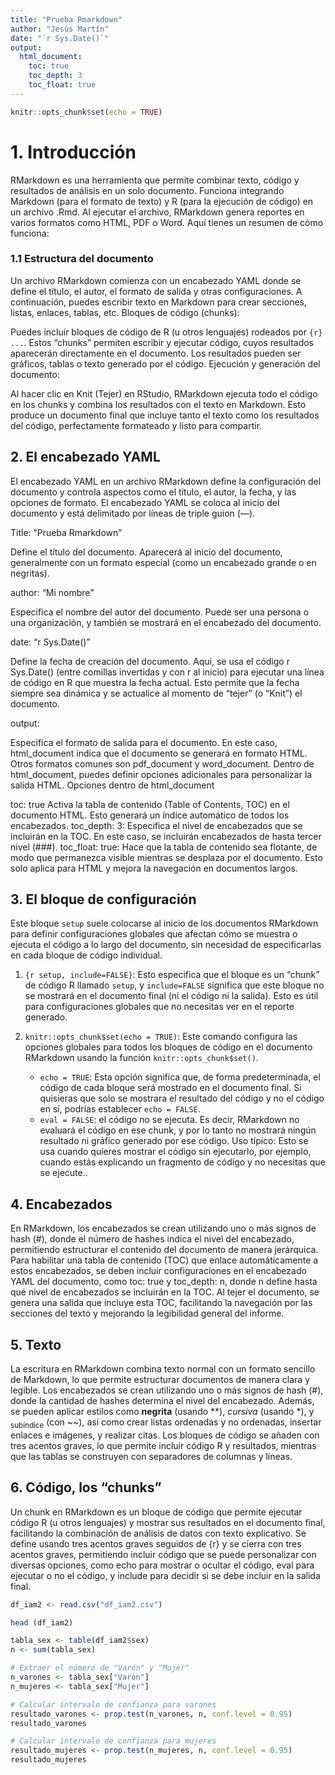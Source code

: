 ```yaml
---
title: "Prueba Rmarkdown"
author: "Jesús Martín"
date: "`r Sys.Date()`"
output: 
  html_document:
    toc: true
    toc_depth: 3
    toc_float: true
---
```


```r
knitr::opts_chunk$set(echo = TRUE)
```

# 1. Introducción

RMarkdown es una herramienta que permite combinar texto, código y resultados de análisis en un solo documento. Funciona integrando Markdown (para el formato de texto) y R (para la ejecución de código) en un archivo .Rmd. Al ejecutar el archivo, RMarkdown genera reportes en varios formatos como HTML, PDF o Word. Aquí tienes un resumen de cómo funciona:

### 1.1 Estructura del documento

Un archivo RMarkdown comienza con un encabezado YAML donde se define el título, el autor, el formato de salida y otras configuraciones. A continuación, puedes escribir texto en Markdown para crear secciones, listas, enlaces, tablas, etc. Bloques de código (chunks):

Puedes incluir bloques de código de R (u otros lenguajes) rodeados por `{r} ...`. Estos "chunks" permiten escribir y ejecutar código, cuyos resultados aparecerán directamente en el documento. Los resultados pueden ser gráficos, tablas o texto generado por el código. Ejecución y generación del documento:

Al hacer clic en Knit (Tejer) en RStudio, RMarkdown ejecuta todo el código en los chunks y combina los resultados con el texto en Markdown. Esto produce un documento final que incluye tanto el texto como los resultados del código, perfectamente formateado y listo para compartir.

## 2. El encabezado YAML

El encabezado YAML en un archivo RMarkdown define la configuración del documento y controla aspectos como el título, el autor, la fecha, y las opciones de formato. El encabezado YAML se coloca al inicio del documento y está delimitado por líneas de triple guion (---).

Title: "Prueba Rmarkdown"

Define el título del documento. Aparecerá al inicio del documento, generalmente con un formato especial (como un encabezado grande o en negritas).

author: "Mi nombre"

Especifica el nombre del autor del documento. Puede ser una persona o una organización, y también se mostrará en el encabezado del documento.

date: "r Sys.Date()"

Define la fecha de creación del documento. Aquí, se usa el código r Sys.Date() (entre comillas invertidas y con r al inicio) para ejecutar una línea de código en R que muestra la fecha actual. Esto permite que la fecha siempre sea dinámica y se actualice al momento de "tejer" (o "Knit") el documento.

output:

Especifica el formato de salida para el documento. En este caso, html_document indica que el documento se generará en formato HTML. Otros formatos comunes son pdf_document y word_document. Dentro de html_document, puedes definir opciones adicionales para personalizar la salida HTML. Opciones dentro de html_document

toc: true Activa la tabla de contenido (Table of Contents, TOC) en el documento HTML. Esto generará un índice automático de todos los encabezados. toc_depth: 3: Especifica el nivel de encabezados que se incluirán en la TOC. En este caso, se incluirán encabezados de hasta tercer nivel (\###). toc_float: true: Hace que la tabla de contenido sea flotante, de modo que permanezca visible mientras se desplaza por el documento. Esto solo aplica para HTML y mejora la navegación en documentos largos.

## 3. El bloque de configuración

Este bloque `setup` suele colocarse al inicio de los documentos RMarkdown para definir configuraciones globales que afectan cómo se muestra o ejecuta el código a lo largo del documento, sin necesidad de especificarlas en cada bloque de código individual.

1.  `{r setup, include=FALSE}`: Esto especifica que el bloque es un "chunk" de código R llamado `setup`, y `include=FALSE` significa que este bloque no se mostrará en el documento final (ni el código ni la salida). Esto es útil para configuraciones globales que no necesitas ver en el reporte generado.

2.  `knitr::opts_chunk$set(echo = TRUE)`: Este comando configura las opciones globales para todos los bloques de código en el documento RMarkdown usando la función `knitr::opts_chunk$set()`.

    -   `echo = TRUE`: Esta opción significa que, de forma predeterminada, el código de cada bloque será mostrado en el documento final. Si quisieras que solo se mostrara el resultado del código y no el código en sí, podrías establecer `echo = FALSE`.
    -   `eval = FALSE`: el código no se ejecuta. Es decir, RMarkdown no evaluará el código en ese chunk, y por lo tanto no mostrará ningún resultado ni gráfico generado por ese código. Uso típico: Esto se usa cuando quieres mostrar el código sin ejecutarlo, por ejemplo, cuando estás explicando un fragmento de código y no necesitas que se ejecute..

## 4. Encabezados

En RMarkdown, los encabezados se crean utilizando uno o más signos de hash (\#), donde el número de hashes indica el nivel del encabezado, permitiendo estructurar el contenido del documento de manera jerárquica. Para habilitar una tabla de contenido (TOC) que enlace automáticamente a estos encabezados, se deben incluir configuraciones en el encabezado YAML del documento, como toc: true y toc_depth: n, donde n define hasta qué nivel de encabezados se incluirán en la TOC. Al tejer el documento, se genera una salida que incluye esta TOC, facilitando la navegación por las secciones del texto y mejorando la legibilidad general del informe.

## 5. Texto

La escritura en RMarkdown combina texto normal con un formato sencillo de Markdown, lo que permite estructurar documentos de manera clara y legible. Los encabezados se crean utilizando uno o más signos de hash (\#), donde la cantidad de hashes determina el nivel del encabezado. Además, se pueden aplicar estilos como **negrita** (usando \*\*), *cursiva* (usando \*), y ~subíndice~ (con \~\~), así como crear listas ordenadas y no ordenadas, insertar enlaces e imágenes, y realizar citas. Los bloques de código se añaden con tres acentos graves, lo que permite incluir código R y resultados, mientras que las tablas se construyen con separadores de columnas y líneas.

## 6. Código, los "chunks"

Un chunk en RMarkdown es un bloque de código que permite ejecutar código R (u otros lenguajes) y mostrar sus resultados en el documento final, facilitando la combinación de análisis de datos con texto explicativo. Se define usando tres acentos graves seguidos de {r} y se cierra con tres acentos graves, permitiendo incluir código que se puede personalizar con diversas opciones, como echo para mostrar o ocultar el código, eval para ejecutar o no el código, y include para decidir si se debe incluir en la salida final.

```r
df_iam2 <- read.csv("df_iam2.csv")

head (df_iam2)

tabla_sex <- table(df_iam2$sex)
n <- sum(tabla_sex)

# Extraer el número de "Varón" y "Mujer"
n_varones <- tabla_sex["Varón"]
n_mujeres <- tabla_sex["Mujer"]

# Calcular intervalo de confianza para varones
resultado_varones <- prop.test(n_varones, n, conf.level = 0.95)
resultado_varones

# Calcular intervalo de confianza para mujeres
resultado_mujeres <- prop.test(n_mujeres, n, conf.level = 0.95)
resultado_mujeres
```
